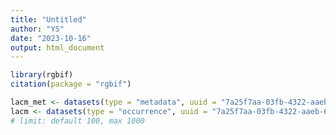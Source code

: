```yaml
---
title: "Untitled"
author: "YS"
date: "2023-10-16"
output: html_document
---
```


```r
library(rgbif)
citation(package = "rgbif")
```

```r
lacm_met <- datasets(type = "metadata", uuid = "7a25f7aa-03fb-4322-aaeb-66719e1a9527")
lacm <- datasets(type = "occurrence", uuid = "7a25f7aa-03fb-4322-aaeb-66719e1a9527")
# limit: default 100, max 1000


```

